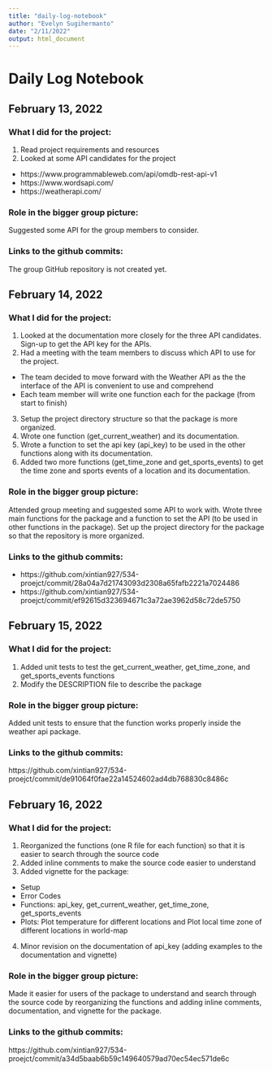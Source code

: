 ```yaml
---
title: "daily-log-notebook"
author: "Evelyn Sugihermanto"
date: "2/11/2022"
output: html_document
---
```


# Daily Log Notebook

## February 13, 2022
### What I did for the project:
1. Read project requirements and resources 
2. Looked at some API candidates for the project
- https://www.programmableweb.com/api/omdb-rest-api-v1
- https://www.wordsapi.com/
- https://weatherapi.com/

### Role in the bigger group picture: 
Suggested some API for the group members to consider.

### Links to the github commits:
The group GitHub repository is not created yet.


## February 14, 2022
### What I did for the project:
1. Looked at the documentation more closely for the three API candidates. Sign-up to get the API key for the APIs.
2. Had a meeting with the team members to discuss which API to use for the project.
- The team decided to move forward with the Weather API as the the interface of the API is convenient to use and comprehend
- Each team member will write one function each for the package (from start to finish)
3. Setup the project directory structure so that the package is more organized.
4. Wrote one function (get_current_weather) and its documentation.
5. Wrote a function to set the api key (api_key) to be used in the other functions along with its documentation.
6. Added two more functions (get_time_zone and get_sports_events) to get the time zone and sports events of a location and its documentation.

### Role in the bigger group picture:
Attended group meeting and suggested some API to work with. Wrote three main functions for the package and a function to set the API (to be used in other functions in the package). Set up the project directory for the package so that the repository is more organized.

### Links to the github commits:
- https://github.com/xintian927/534-proejct/commit/28a04a7d21743093d2308a65fafb2221a7024486
- https://github.com/xintian927/534-proejct/commit/ef92615d323694671c3a72ae3962d58c72de5750


## February 15, 2022
### What I did for the project:
1. Added unit tests to test the get_current_weather, get_time_zone, and get_sports_events functions
2. Modify the DESCRIPTION file to describe the package

### Role in the bigger group picture:
Added unit tests to ensure that the function works properly inside the weather api package.

### Links to the github commits:
https://github.com/xintian927/534-proejct/commit/de91064f0fae22a14524602ad4db768830c8486c


## February 16, 2022
### What I did for the project:
1. Reorganized the functions (one R file for each function) so that it is easier to search through the source code
2. Added inline comments to make the source code easier to understand
3. Added vignette for the package:
- Setup
- Error Codes
- Functions: api_key, get_current_weather, get_time_zone, get_sports_events
- Plots: Plot temperature for different locations and Plot local time zone of different locations in world-map
4. Minor revision on the documentation of api_key (adding examples to the documentation and vignette)

### Role in the bigger group picture:
Made it easier for users of the package to understand and search through the source code by reorganizing the functions and adding inline comments, documentation, and vignette for the package.

### Links to the github commits:
https://github.com/xintian927/534-proejct/commit/a34d5baab6b59c149640579ad70ec54ec571de6c

